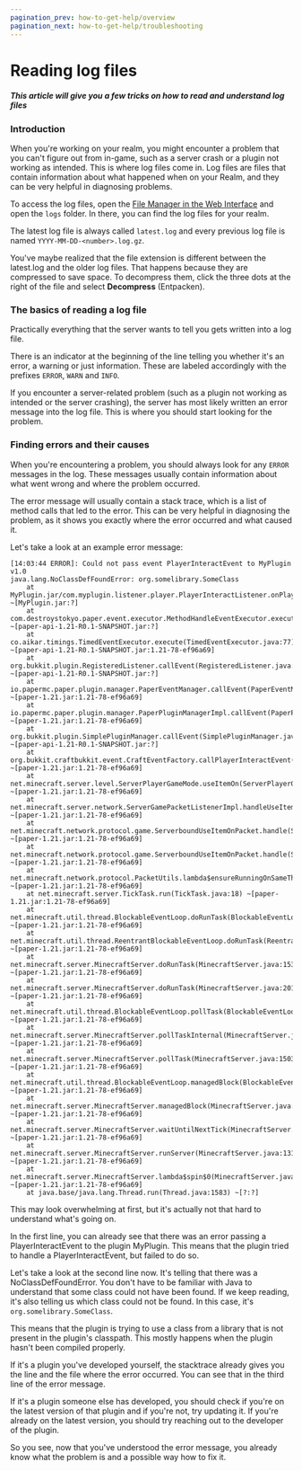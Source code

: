 ```yaml
---
pagination_prev: how-to-get-help/overview
pagination_next: how-to-get-help/troubleshooting
---
```


# Reading log files

##### This article will give you a few tricks on how to read and understand log files

### Introduction

When you're working on your realm, you might encounter a problem that you can't figure out from in-game, such as a server crash or a plugin not working as intended.
This is where log files come in. Log files are files that contain information about what happened when on your Realm, and they can be very helpful in diagnosing problems.

To access the log files, open the [File Manager in the Web Interface](../web-interface/file-manager) and open the `logs` folder. In there, you can find the log files for your realm.

The latest log file is always called `latest.log` and every previous log file is named `YYYY-MM-DD-<number>.log.gz`.

You've maybe realized that the file extension is different between the latest.log and the older log files. That happens because they are compressed to save space. To decompress them, click the three dots at the right of the file and select **Decompress** (Entpacken).

### The basics of reading a log file

Practically everything that the server wants to tell you gets written into a log file.

There is an indicator at the beginning of the line telling you whether it's an error, a warning or just information. These are labeled accordingly with the prefixes `ERROR`, `WARN` and `INFO`.

If you encounter a server-related problem (such as a plugin not working as intended or the server crashing), the server has most likely written an error message into the log file. This is where you should start looking for the problem.

### Finding errors and their causes

When you're encountering a problem, you should always look for any `ERROR` messages in the log. These messages usually contain information about what went wrong and where the problem occurred.

The error message will usually contain a stack trace, which is a list of method calls that led to the error. This can be very helpful in diagnosing the problem, as it shows you exactly where the error occurred and what caused it.

Let's take a look at an example error message:

```
[14:03:44 ERROR]: Could not pass event PlayerInteractEvent to MyPlugin v1.0
java.lang.NoClassDefFoundError: org.somelibrary.SomeClass
    at MyPlugin.jar/com.myplugin.listener.player.PlayerInteractListener.onPlayerInteract(PlayerInteractListener.java:12) ~[MyPlugin.jar:?]
    at com.destroystokyo.paper.event.executor.MethodHandleEventExecutor.execute(MethodHandleEventExecutor.java:40) ~[paper-api-1.21-R0.1-SNAPSHOT.jar:?]
    at co.aikar.timings.TimedEventExecutor.execute(TimedEventExecutor.java:77) ~[paper-api-1.21-R0.1-SNAPSHOT.jar:1.21-78-ef96a69]
    at org.bukkit.plugin.RegisteredListener.callEvent(RegisteredListener.java:70) ~[paper-api-1.21-R0.1-SNAPSHOT.jar:?]
    at io.papermc.paper.plugin.manager.PaperEventManager.callEvent(PaperEventManager.java:54) ~[paper-1.21.jar:1.21-78-ef96a69]
    at io.papermc.paper.plugin.manager.PaperPluginManagerImpl.callEvent(PaperPluginManagerImpl.java:131) ~[paper-1.21.jar:1.21-78-ef96a69]
    at org.bukkit.plugin.SimplePluginManager.callEvent(SimplePluginManager.java:628) ~[paper-api-1.21-R0.1-SNAPSHOT.jar:?]
    at org.bukkit.craftbukkit.event.CraftEventFactory.callPlayerInteractEvent(CraftEventFactory.java:595) ~[paper-1.21.jar:1.21-78-ef96a69]
    at net.minecraft.server.level.ServerPlayerGameMode.useItemOn(ServerPlayerGameMode.java:536) ~[paper-1.21.jar:1.21-78-ef96a69]
    at net.minecraft.server.network.ServerGamePacketListenerImpl.handleUseItemOn(ServerGamePacketListenerImpl.java:1871) ~[paper-1.21.jar:1.21-78-ef96a69]
    at net.minecraft.network.protocol.game.ServerboundUseItemOnPacket.handle(ServerboundUseItemOnPacket.java:44) ~[paper-1.21.jar:1.21-78-ef96a69]
    at net.minecraft.network.protocol.game.ServerboundUseItemOnPacket.handle(ServerboundUseItemOnPacket.java:11) ~[paper-1.21.jar:1.21-78-ef96a69]
    at net.minecraft.network.protocol.PacketUtils.lambda$ensureRunningOnSameThread$0(PacketUtils.java:56) ~[paper-1.21.jar:1.21-78-ef96a69]
    at net.minecraft.server.TickTask.run(TickTask.java:18) ~[paper-1.21.jar:1.21-78-ef96a69]
    at net.minecraft.util.thread.BlockableEventLoop.doRunTask(BlockableEventLoop.java:151) ~[paper-1.21.jar:1.21-78-ef96a69]
    at net.minecraft.util.thread.ReentrantBlockableEventLoop.doRunTask(ReentrantBlockableEventLoop.java:24) ~[paper-1.21.jar:1.21-78-ef96a69]
    at net.minecraft.server.MinecraftServer.doRunTask(MinecraftServer.java:1533) ~[paper-1.21.jar:1.21-78-ef96a69]
    at net.minecraft.server.MinecraftServer.doRunTask(MinecraftServer.java:201) ~[paper-1.21.jar:1.21-78-ef96a69]
    at net.minecraft.util.thread.BlockableEventLoop.pollTask(BlockableEventLoop.java:125) ~[paper-1.21.jar:1.21-78-ef96a69]
    at net.minecraft.server.MinecraftServer.pollTaskInternal(MinecraftServer.java:1510) ~[paper-1.21.jar:1.21-78-ef96a69]
    at net.minecraft.server.MinecraftServer.pollTask(MinecraftServer.java:1503) ~[paper-1.21.jar:1.21-78-ef96a69]
    at net.minecraft.util.thread.BlockableEventLoop.managedBlock(BlockableEventLoop.java:135) ~[paper-1.21.jar:1.21-78-ef96a69]
    at net.minecraft.server.MinecraftServer.managedBlock(MinecraftServer.java:1462) ~[paper-1.21.jar:1.21-78-ef96a69]
    at net.minecraft.server.MinecraftServer.waitUntilNextTick(MinecraftServer.java:1469) ~[paper-1.21.jar:1.21-78-ef96a69]
    at net.minecraft.server.MinecraftServer.runServer(MinecraftServer.java:1314) ~[paper-1.21.jar:1.21-78-ef96a69]
    at net.minecraft.server.MinecraftServer.lambda$spin$0(MinecraftServer.java:330) ~[paper-1.21.jar:1.21-78-ef96a69]
    at java.base/java.lang.Thread.run(Thread.java:1583) ~[?:?]
```

This may look overwhelming at first, but it's actually not that hard to understand what's going on.

In the first line, you can already see that there was an error passing a PlayerInteractEvent to the plugin MyPlugin.
This means that the plugin tried to handle a PlayerInteractEvent, but failed to do so.

Let's take a look at the second line now. It's telling that there was a NoClassDefFoundError. You don't have to be familiar with Java to understand that some class could not have been found.
If we keep reading, it's also telling us which class could not be found. In this case, it's `org.somelibrary.SomeClass`.

This means that the plugin is trying to use a class from a library that is not present in the plugin's classpath.
This mostly happens when the plugin hasn't been compiled properly.

If it's a plugin you've developed yourself, the stacktrace already gives you the line and the file where the error occurred. You can see that in the third line of the error message.

If it's a plugin someone else has developed, you should check if you're on the latest version of that plugin and if you're not, try updating it. If you're already on the latest version, you should try reaching out to the developer of the plugin.

So you see, now that you've understood the error message, you already know what the problem is and a possible way how to fix it.

[//]: # (TODO: Add another example)
